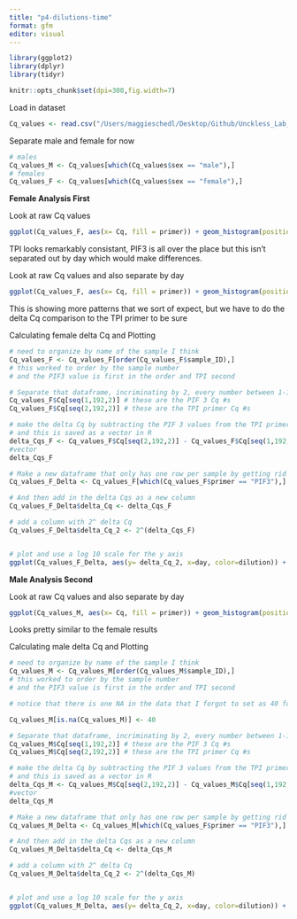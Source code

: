 ```yaml
---
title: "p4-dilutions-time"
format: gfm
editor: visual
---
```



```r
library(ggplot2)
library(dplyr)
library(tidyr)
```

```r
knitr::opts_chunk$set(dpi=300,fig.width=7)
```

Load in dataset

```r
Cq_values <- read.csv("/Users/maggieschedl/Desktop/Github/Unckless_Lab_Resources/qPCR_analysis/20240228-viral-load-dilutions/viral-dil-time-sheet.csv")
```

Separate male and female for now

```r
# males
Cq_values_M <- Cq_values[which(Cq_values$sex == "male"),]
# females
Cq_values_F <- Cq_values[which(Cq_values$sex == "female"),]
```


**Female Analysis First**

Look at raw Cq values
```r
ggplot(Cq_values_F, aes(x= Cq, fill = primer)) + geom_histogram(position = "dodge") + facet_grid(~dilution) 
```

TPI looks remarkably consistant, PIF3 is all over the place but this isn't separated out by day which would make differences. 

Look at raw Cq values and also separate by day
```r
ggplot(Cq_values_F, aes(x= Cq, fill = primer)) + geom_histogram(position = "dodge") + facet_grid(dilution ~ day) 
```

This is showing more patterns that we sort of expect, but we have to do the delta Cq comparison to the TPI primer to be sure


Calculating female delta Cq and Plotting

```r
# need to organize by name of the sample I think
Cq_values_F <- Cq_values_F[order(Cq_values_F$sample_ID),]
# this worked to order by the sample number 
# and the PIF3 value is first in the order and TPI second

# Separate that dataframe, incriminating by 2, every number between 1-192 (number of rows in dataframe)
Cq_values_F$Cq[seq(1,192,2)] # these are the PIF 3 Cq #s
Cq_values_F$Cq[seq(2,192,2)] # these are the TPI primer Cq #s 

# make the delta Cq by subtracting the PIF 3 values from the TPI primer values
# and this is saved as a vector in R 
delta_Cqs_F <- Cq_values_F$Cq[seq(2,192,2)] - Cq_values_F$Cq[seq(1,192,2)]
#vector
delta_Cqs_F

# Make a new dataframe that only has one row per sample by getting rid of the rows with the TPI primer
Cq_values_F_Delta <- Cq_values_F[which(Cq_values_F$primer == "PIF3"),]

# And then add in the delta Cqs as a new column
Cq_values_F_Delta$delta_Cq <- delta_Cqs_F

# add a column with 2^ delta Cq
Cq_values_F_Delta$delta_Cq_2 <- 2^(delta_Cqs_F)


# plot and use a log 10 scale for the y axis 
ggplot(Cq_values_F_Delta, aes(y= delta_Cq_2, x=day, color=dilution)) + geom_boxplot()  + theme_linedraw() + geom_point(position=position_jitterdodge(dodge.width=0.9), size=2) + coord_trans(y = "log10")

```

**Male Analysis Second**

Look at raw Cq values and also separate by day
```r
ggplot(Cq_values_M, aes(x= Cq, fill = primer)) + geom_histogram(position = "dodge") + facet_grid(dilution ~ day) 
```

Looks pretty similar to the female results 

Calculating male delta Cq and Plotting

```r
# need to organize by name of the sample I think
Cq_values_M <- Cq_values_M[order(Cq_values_M$sample_ID),]
# this worked to order by the sample number 
# and the PIF3 value is first in the order and TPI second

# notice that there is one NA in the data that I forgot to set as 40 for the Cq 

Cq_values_M[is.na(Cq_values_M)] <- 40

# Separate that dataframe, incriminating by 2, every number between 1-192 (number of rows in dataframe)
Cq_values_M$Cq[seq(1,192,2)] # these are the PIF 3 Cq #s
Cq_values_M$Cq[seq(2,192,2)] # these are the TPI primer Cq #s 

# make the delta Cq by subtracting the PIF 3 values from the TPI primer values
# and this is saved as a vector in R 
delta_Cqs_M <- Cq_values_M$Cq[seq(2,192,2)] - Cq_values_M$Cq[seq(1,192,2)]
#vector
delta_Cqs_M

# Make a new dataframe that only has one row per sample by getting rid of the rows with the TPI primer
Cq_values_M_Delta <- Cq_values_M[which(Cq_values_F$primer == "PIF3"),]

# And then add in the delta Cqs as a new column
Cq_values_M_Delta$delta_Cq <- delta_Cqs_M

# add a column with 2^ delta Cq
Cq_values_M_Delta$delta_Cq_2 <- 2^(delta_Cqs_M)


# plot and use a log 10 scale for the y axis 
ggplot(Cq_values_M_Delta, aes(y= delta_Cq_2, x=day, color=dilution)) + geom_boxplot()  + theme_linedraw() + geom_point(position=position_jitterdodge(dodge.width=0.9), size=2) + coord_trans(y = "log10")

```







